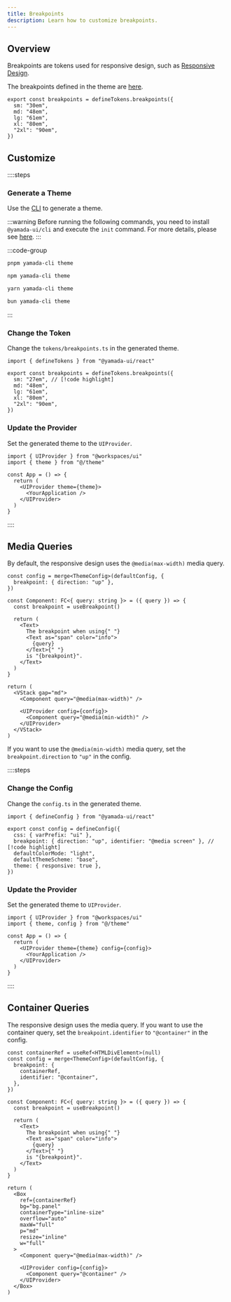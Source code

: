 ```yaml
---
title: Breakpoints
description: Learn how to customize breakpoints.
---
```


## Overview

Breakpoints are tokens used for responsive design, such as [Responsive Design](/docs/styling/responsive-design).

The breakpoints defined in the theme are [here](https://github.com/yamada-ui/yamada-ui/blob/main/packages/react/src/theme/tokens/breakpoints.ts).

```tsx
export const breakpoints = defineTokens.breakpoints({
  sm: "30em",
  md: "48em",
  lg: "61em",
  xl: "80em",
  "2xl": "90em",
})
```

## Customize

::::steps

### Generate a Theme

Use the [CLI](/docs/theming/cli) to generate a theme.

:::warning
Before running the following commands, you need to install `@yamada-ui/cli` and execute the `init` command. For more details, please see [here](/docs/get-started/cli).
:::

:::code-group

```bash [pnpm]
pnpm yamada-cli theme
```

```bash [npm]
npm yamada-cli theme
```

```bash [yarn]
yarn yamada-cli theme
```

```bash [bun]
bun yamada-cli theme
```

:::

### Change the Token

Change the `tokens/breakpoints.ts` in the generated theme.

```tsx title="theme/tokens/breakpoints.ts"
import { defineTokens } from "@yamada-ui/react"

export const breakpoints = defineTokens.breakpoints({
  sm: "27em", // [!code highlight]
  md: "48em",
  lg: "61em",
  xl: "80em",
  "2xl": "90em",
})
```

### Update the Provider

Set the generated theme to the `UIProvider`.

```tsx {2,6}
import { UIProvider } from "@workspaces/ui"
import { theme } from "@/theme"

const App = () => {
  return (
    <UIProvider theme={theme}>
      <YourApplication />
    </UIProvider>
  )
}
```

::::

## Media Queries

By default, the responsive design uses the `@media(max-width)` media query.

```tsx preview functional
const config = merge<ThemeConfig>(defaultConfig, {
  breakpoint: { direction: "up" },
})

const Component: FC<{ query: string }> = ({ query }) => {
  const breakpoint = useBreakpoint()

  return (
    <Text>
      The breakpoint when using{" "}
      <Text as="span" color="info">
        {query}
      </Text>{" "}
      is "{breakpoint}".
    </Text>
  )
}

return (
  <VStack gap="md">
    <Component query="@media(max-width)" />

    <UIProvider config={config}>
      <Component query="@media(min-width)" />
    </UIProvider>
  </VStack>
)
```

If you want to use the `@media(min-width)` media query, set the `breakpoint.direction` to `"up"` in the config.

::::steps

### Change the Config

Change the `config.ts` in the generated theme.

```tsx title="theme/config.ts"
import { defineConfig } from "@yamada-ui/react"

export const config = defineConfig({
  css: { varPrefix: "ui" },
  breakpoint: { direction: "up", identifier: "@media screen" }, // [!code highlight]
  defaultColorMode: "light",
  defaultThemeScheme: "base",
  theme: { responsive: true },
})
```

### Update the Provider

Set the generated theme to `UIProvider`.

```tsx {2,6}
import { UIProvider } from "@workspaces/ui"
import { theme, config } from "@/theme"

const App = () => {
  return (
    <UIProvider theme={theme} config={config}>
      <YourApplication />
    </UIProvider>
  )
}
```

::::

## Container Queries

The responsive design uses the media query. If you want to use the container query, set the `breakpoint.identifier` to `"@container"` in the config.

```tsx preview functional
const containerRef = useRef<HTMLDivElement>(null)
const config = merge<ThemeConfig>(defaultConfig, {
  breakpoint: {
    containerRef,
    identifier: "@container",
  },
})

const Component: FC<{ query: string }> = ({ query }) => {
  const breakpoint = useBreakpoint()

  return (
    <Text>
      The breakpoint when using{" "}
      <Text as="span" color="info">
        {query}
      </Text>{" "}
      is "{breakpoint}".
    </Text>
  )
}

return (
  <Box
    ref={containerRef}
    bg="bg.panel"
    containerType="inline-size"
    overflow="auto"
    maxW="full"
    p="md"
    resize="inline"
    w="full"
  >
    <Component query="@media(max-width)" />

    <UIProvider config={config}>
      <Component query="@container" />
    </UIProvider>
  </Box>
)
```
